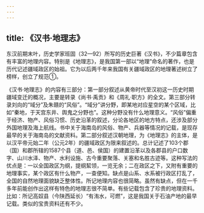 ```yaml
---
---
---
```

title: 《汉书·地理志》
---



东汉前期末叶，历史学家班固（32—92）所写的历史巨著《汉书》，不少篇章包含有丰富的地理内容。特别是《地理志》，是我国第一部以“地理”命名的著作，也是历代记述疆域政区的始祖。它为以后两千年来我国有关疆域政区的地理著述树立了榜样，创立了规范①。

《汉书·地理志》的内容有三部分：第一部分叙述从黄帝时代至汉初这一历史时期疆域变迁的概况，主要是转录《尚书·禹贡》和《周礼·职方》的全文。第三部分转录刘向的“域分”及朱赣的“风俗”。“域分”讲分野，即某地对应星空的某个区域，比如“秦地，于天宫东井、舆鬼之分野也”。这种分野没有什么地理意义。“风俗”偏重于经济、物产、风俗习惯、历史沿革的叙述，分论各地区的地方特点，还涉及部分外国地理及海上航线。书中关于海南岛的风俗、物产、兵器等情况的记载，是现存最早的关于海南岛的文献资料。第二部分叙述汉朝地理，为《地理志》的主体，是以汉平帝元始二年（公元2年）的疆域政区为限来叙述的。总计记述了103个郡（国）和郡所辖的1587个县（道、邑、侯国）的建置沿革以及各郡县的户口数字、山川水泽、物产、水利设施、古今重要聚落、关塞和名胜古迹等。这种写法的优点是：一以全国政区为纲，提纲絜领，一览无余；二在政区之下，又附有重要的地理事实，某个政区有什么物产，一查便知。缺点是山系、水系被行政区打乱了，全国的自然地理面貌缺乏整体性。所记地理内容也很简略。虽然有缺点，但在一千多年前能创作出这样有特色的地理志很不简单。有些记载包含了珍贵的地理资料。比如：所记高奴县（今陕西延长）“有洧水，可燃”，这是我国关于石油产地的最早记载。类似的宝贵资料还有不少。